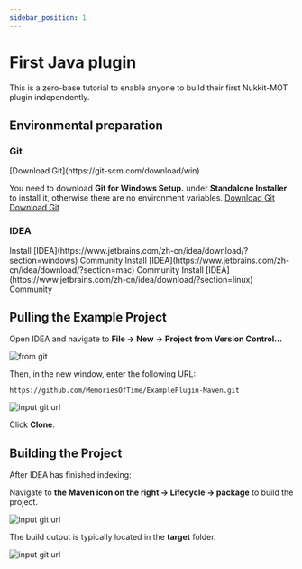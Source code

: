 ```yaml
---
sidebar_position: 1
---
```



# First Java plugin

This is a zero-base tutorial to enable anyone to build their first Nukkit-MOT plugin independently.

## Environmental preparation

### Git

<Tabs groupId="operating-systems">
  <TabItem value="win" label="Windows">
  [Download Git](https://git-scm.com/download/win)

  You need to download **Git for Windows Setup.** under **Standalone Installer** to install it, otherwise there are no environment variables.
  </TabItem>
  <TabItem value="mac" label="macOS">[Download Git](https://git-scm.com/download/mac)</TabItem>
  <TabItem value="linux" label="Linux">[Download Git](https://git-scm.com/download/linux)</TabItem>
</Tabs>

### IDEA

<Tabs groupId="operating-systems">
  <TabItem value="win" label="Windows">Install [IDEA](https://www.jetbrains.com/zh-cn/idea/download/?section=windows) Community</TabItem>
  <TabItem value="mac" label="macOS">Install [IDEA](https://www.jetbrains.com/zh-cn/idea/download/?section=mac) Community</TabItem>
  <TabItem value="linux" label="Linux">Install [IDEA](https://www.jetbrains.com/zh-cn/idea/download/?section=linux) Community</TabItem>
</Tabs>

## Pulling the Example Project

Open IDEA and navigate to **File -> New -> Project from Version Control...**

![from git](/images/tutorial-basics/1.jpg)

Then, in the new window, enter the following URL:

```url
https://github.com/MemoriesOfTime/ExamplePlugin-Maven.git
```

![input git url](/images/tutorial-basics/2.png)

Click **Clone**.

## Building the Project

After IDEA has finished indexing:

Navigate to **the Maven icon on the right -> Lifecycle -> package** to build the project.

![input git url](/images/tutorial-basics/3.jpg)

The build output is typically located in the **target** folder.

![input git url](/images/tutorial-basics/4.jpg)